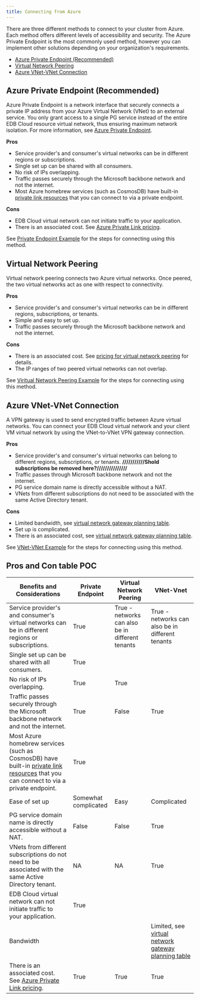 ```yaml
---
title: Connecting from Azure 
---
```


There are three different methods to connect to your cluster from Azure. Each method offers different levels of accessibility and security. The Azure Private Endpoint is the most commonly used method, however you can implement other solutions depending on your organization's requirements.

- [Azure Private Endpoint (Recommended)](#azure-private-endpoint-recommended)
- [Virtual Network Peering](#virtual-network-peering)
- [Azure VNet-VNet Connection](#azure-vnet-vnet-connection)

## Azure Private Endpoint (Recommended)

 Azure Private Endpoint is a network interface that securely connects a private IP 
 address from your Azure Virtual Network (VNet) to an external service. You only grant access to a single PG service instead of the entire EDB Cloud resource virtual network, thus ensuring maximum network isolation. For more information, see [Azure Private Endpoint](https://docs.microsoft.com/en-us/azure/private-link/private-endpoint-overview).

**Pros**
 - Service provider's and consumer's virtual networks can be in different regions or subscriptions.
 - Single set up can be shared with all consumers. 
 - No risk of IPs overlapping. 
 - Traffic passes securely through the Microsoft backbone network and not the internet.                                              
 - Most Azure homebrew services (such as CosmosDB) have built-in 
  [private link resources](https://docs.microsoft.com/en-us/azure/private-link/private-endpoint-overview#private-link-resource) that you can connect to via a private endpoint.

**Cons**
 - EDB Cloud virtual network can not initiate traffic to your application.
 - There is an associated cost. See [Azure Private Link pricing](https://azure.microsoft.com/en-us/pricing/details/private-link/#pricing).

See [Private Endpoint Example](01_private_endpoint) for the steps for connecting using this method.

## Virtual Network Peering

Virtual network peering connects two Azure virtual networks. Once peered, the two virtual networks act as one with respect to connectivity.

**Pros**
- Service provider's and consumer's virtual networks can be in different regions, subscriptions, or tenants. 
- Simple and easy to set up.
- Traffic passes securely through the Microsoft backbone network and not the internet.  

**Cons**
- There is an associated cost. See [pricing for virtual network peering](https://azure.microsoft.com/en-us/pricing/details/virtual-network/#pricing)  for details.
- The IP ranges of two peered virtual networks can not overlap.  

See [Viritual Network Peering Example](02_virtual_network_peering) for the steps for connecting using this method.

## Azure VNet-VNet Connection

A VPN gateway is used to send encrypted traffic between Azure virtual networks. You can
connect your EDB Cloud virtual network and your client VM virtual network by using the VNet-to-VNet VPN gateway connection.

**Pros**
- Service provider's and consumer's virtual networks can belong to different regions, subscriptions, or tenants. **///////////Shold subscriptions be removed here?///////////////** 
- Traffic passes through Microsoft backbone network and not the internet. 
- PG service domain name is directly accessible without a NAT. 
- VNets from different subscriptions do not need to be associated with the same Active Directory tenant.

**Cons**
- Limited bandwidth, see [virtual network gateway planning table](https://docs.microsoft.com/en-us/azure/vpn-gateway/vpn-gateway-about-vpngateways#planningtable). 
- Set up is complicated. 
- There is an associated cost, see [virtual network gateway planning table](https://docs.microsoft.com/en-us/azure/vpn-gateway/vpn-gateway-about-vpngateways#planningtable).

See [VNet-VNet Example](03_vnet_vnet) for the steps for connecting using this method.



## Pros and Con table POC

| Benefits and Considerations | Private Endpoint | Virtual Network Peering | VNet-Vnet |
| --------------------------- | ---------------- | ----------------------- | --------- |
| Service provider's and consumer's virtual networks can be in different regions or subscriptions. | True | True - networks can also be in different tenants | True - networks can also be in different tenants |
| Single set up can be shared with all consumers. | True | | |
| No risk of IPs overlapping. | True | True | |
| Traffic passes securely through the Microsoft backbone network and not the internet. | True | False | True |                                             
|  Most Azure homebrew services (such as CosmosDB) have built-in [private link resources](https://docs.microsoft.com/en-us/azure/private-link/private-endpoint-overview#private-link-resource) that you can connect to via a private endpoint. | True | | | 
| Ease of set up | Somewhat complicated  | Easy | Complicated |
| PG service domain name is directly accessible without a NAT. | False | False | True |
| VNets from different subscriptions do not need to be associated with the same Active Directory tenant. | NA | NA | True |
| EDB Cloud virtual network can not initiate traffic to your application. | True | | |
| Bandwidth | | | Limited,  see [virtual network gateway planning table](https://docs.microsoft.com/en-us/azure/vpn-gateway/vpn-gateway-about-vpngateways#planningtable) |
| There is an associated cost. See [Azure Private Link pricing](https://azure.microsoft.com/en-us/pricing/details/private-link/#pricing). | True  | True | True |

